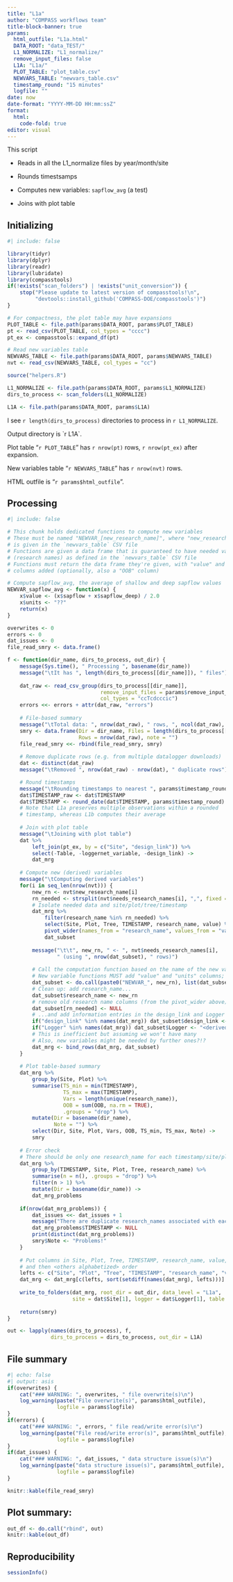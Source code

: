 ```yaml
---
title: "L1a"
author: "COMPASS workflows team"
title-block-banner: true
params:
  html_outfile: "L1a.html"
  DATA_ROOT: "data_TEST/"
  L1_NORMALIZE: "L1_normalize/"
  remove_input_files: false
  L1A: "L1a/"
  PLOT_TABLE: "plot_table.csv"
  NEWVARS_TABLE: "newvars_table.csv"
  timestamp_round: "15 minutes"
  logfile: ""
date: now
date-format: "YYYY-MM-DD HH:mm:ssZ"
format: 
  html:
    code-fold: true
editor: visual
---
```


This script

-   Reads in all the L1_normalize files by year/month/site

-   Rounds timestsamps

-   Computes new variables: `sapflow_avg` (a test)

-   Joins with plot table

## Initializing

```r
#| include: false

library(tidyr)
library(dplyr)
library(readr)
library(lubridate)
library(compasstools)
if(!exists("scan_folders") | !exists("unit_conversion")) {
    stop("Please update to latest version of compasstools!\n",
         "devtools::install_github('COMPASS-DOE/compasstools')")
}

# For compactness, the plot table may have expansions
PLOT_TABLE <- file.path(params$DATA_ROOT, params$PLOT_TABLE)
pt <- read_csv(PLOT_TABLE, col_types = "cccc")
pt_ex <- compasstools::expand_df(pt)

# Read new variables table
NEWVARS_TABLE <- file.path(params$DATA_ROOT, params$NEWVARS_TABLE)
nvt <- read_csv(NEWVARS_TABLE, col_types = "cc")

source("helpers.R")

L1_NORMALIZE <- file.path(params$DATA_ROOT, params$L1_NORMALIZE)
dirs_to_process <- scan_folders(L1_NORMALIZE)

L1A <- file.path(params$DATA_ROOT, params$L1A)

```

I see `r length(dirs_to_process)` directories to process in `r L1_NORMALIZE`.

Output directory is \`r L1A\`.

Plot table "`r PLOT_TABLE`" has `r nrow(pt)` rows, `r nrow(pt_ex)` after expansion.

New variables table "`r NEWVARS_TABLE`" has `r nrow(nvt)` rows.

HTML outfile is "`r params$html_outfile`".

## Processing

```r
#| include: false

# This chunk holds dedicated functions to compute new variables
# These must be named "NEWVAR_[new_research_name]", where "new_research_name"
# is given in the `newvars_table` CSV file
# Functions are given a data frame that is guaranteed to have needed variables
# (research names) as defined in the `newvars_table` CSV file
# Functions must return the data frame they're given, with "value" and "units" 
# columns added (optionally, also a "OOB" column)

# Compute sapflow_avg, the average of shallow and deep sapflow values
NEWVAR_sapflow_avg <- function(x) {
    x$value <- (x$sapflow + x$sapflow_deep) / 2.0
    x$units <- "??"
    return(x)
}
```

```r
overwrites <- 0
errors <- 0
dat_issues <- 0
file_read_smry <- data.frame()

f <- function(dir_name, dirs_to_process, out_dir) {
    message(Sys.time(), " Processing ", basename(dir_name))
    message("\tIt has ", length(dirs_to_process[[dir_name]]), " files")
    
    dat_raw <- read_csv_group(dirs_to_process[[dir_name]],
                              remove_input_files = params$remove_input_files, 
                              col_types = "ccTcdcccic")
    errors <<- errors + attr(dat_raw, "errors")
    
    # File-based summary
    message("\tTotal data: ", nrow(dat_raw), " rows, ", ncol(dat_raw), " columns")
    smry <- data.frame(Dir = dir_name, Files = length(dirs_to_process[[dir_name]]), 
                       Rows = nrow(dat_raw), note = "")
    file_read_smry <<- rbind(file_read_smry, smry)
    
    # Remove duplicate rows (e.g. from multiple datalogger downloads)
    dat <- distinct(dat_raw)
    message("\tRemoved ", nrow(dat_raw) - nrow(dat), " duplicate rows")    

    # Round timestamps
    message("\tRounding timestamps to nearest ", params$timestamp_round)
    dat$TIMESTAMP_raw <- dat$TIMESTAMP
    dat$TIMESTAMP <- round_date(dat$TIMESTAMP, params$timestamp_round)
    # Note that L1a preserves multiple observations within a rounded
    # timestamp, whereas L1b computes their average
    
    # Join with plot table
    message("\tJoining with plot table")
    dat %>% 
        left_join(pt_ex, by = c("Site", "design_link")) %>% 
        select(-Table, -loggernet_variable, -design_link) ->
        dat_mrg
    
    # Compute new (derived) variables
    message("\tComputing derived variables")
    for(i in seq_len(nrow(nvt))) {
        new_rn <- nvt$new_research_name[i]
        rn_needed <- strsplit(nvt$needs_research_names[i], ",", fixed = TRUE)[[1]]
        # Isolate needed data and site/plot/tree/timestamp
        dat_mrg %>% 
            filter(research_name %in% rn_needed) %>% 
            select(Site, Plot, Tree, TIMESTAMP, research_name, value) %>% 
            pivot_wider(names_from = "research_name", values_from = "value") ->
            dat_subset
        
        message("\t\t", new_rn, " <- ", nvt$needs_research_names[i],
                " (using ", nrow(dat_subset), " rows)")
        
        # Call the computation function based on the name of the new variable
        # New variable functions MUST add "value" and "units" columns; optionally "OOB"
        dat_subset <- do.call(paste0("NEWVAR_", new_rn), list(dat_subset))
        # Clean up: add research_name...
        dat_subset$research_name <- new_rn
        # remove old research name columns (from the pivot_wider above)
        dat_subset[rn_needed] <- NULL
        # ...and add information entries in the design_link and Logger columns 
        if("design_link" %in% names(dat_mrg)) dat_subset$design_link <- "<derived>"
        if("Logger" %in% names(dat_mrg)) dat_subset$Logger <- "<derived>"
        # This is inefficient but assuming we won't have many
        # Also, new variables might be needed by further ones?!?
        dat_mrg <- bind_rows(dat_mrg, dat_subset)
    }
    
    # Plot table-based summary
    dat_mrg %>% 
        group_by(Site, Plot) %>% 
        summarise(TS_min = min(TIMESTAMP), 
                  TS_max = max(TIMESTAMP), 
                  Vars = length(unique(research_name)),
                  OOB = sum(OOB, na.rm = TRUE),
                  .groups = "drop") %>% 
        mutate(Dir = basename(dir_name), 
               Note = "") %>%
        select(Dir, Site, Plot, Vars, OOB, TS_min, TS_max, Note) ->
        smry
    
    # Error check
    # There should be only one research_name for each timestamp/site/plot/tree
    dat_mrg %>% 
        group_by(TIMESTAMP, Site, Plot, Tree, research_name) %>% 
        summarise(n = n(), .groups = "drop") %>% 
        filter(n > 1) %>% 
        mutate(Dir = basename(dir_name)) ->
        dat_mrg_problems
    
    if(nrow(dat_mrg_problems)) {
        dat_issues <<- dat_issues + 1
        message("There are duplicate research_names associated with each site/plot/tree")
        dat_mrg_problems$TIMESTAMP <- NULL
        print(distinct(dat_mrg_problems))
        smry$Note <- "Problems!"
    }
    
    # Put columns in Site, Plot, Tree, TIMESTAMP, research_name, value,
    # and then <others alphabetized> order
    lefts <- c("Site", "Plot", "Tree", "TIMESTAMP", "research_name", "value")
    dat_mrg <- dat_mrg[c(lefts, sort(setdiff(names(dat_mrg), lefts)))]
    
    write_to_folders(dat_mrg, root_dir = out_dir, data_level = "L1a",
                     site = dat$Site[1], logger = dat$Logger[1], table = "")
    
    return(smry)
}

out <- lapply(names(dirs_to_process), f, 
              dirs_to_process = dirs_to_process, out_dir = L1A)
```

## File summary

```r
#| echo: false
#| output: asis
if(overwrites) {
    cat("### WARNING: ", overwrites, " file overwrite(s)\n")
    log_warning(paste("File overwrite(s)", params$html_outfile), 
                logfile = params$logfile)
}
if(errors) {
    cat("### WARNING: ", errors, " file read/write error(s)\n")
    log_warning(paste("File read/write error(s)", params$html_outfile), 
                logfile = params$logfile)
}
if(dat_issues) {
    cat("### WARNING: ", dat_issues, " data structure issue(s)\n")
    log_warning(paste("data structure issue(s)", params$html_outfile), 
                logfile = params$logfile)
}
```

```r
knitr::kable(file_read_smry)
```

## Plot summary:

```r
out_df <- do.call("rbind", out)
knitr::kable(out_df)
```

## Reproducibility

```r
sessionInfo()
```

